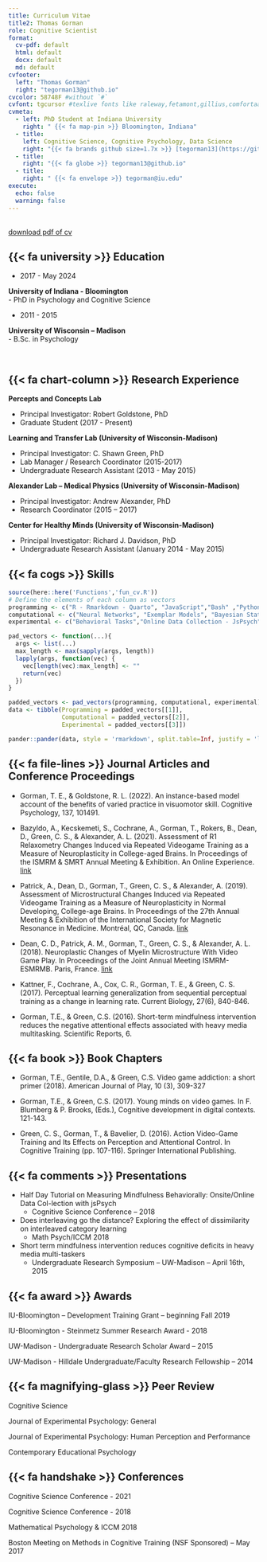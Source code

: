 ```yaml
---
title: Curriculum Vitae
title2: Thomas Gorman
role: Cognitive Scientist
format:
  cv-pdf: default
  html: default
  docx: default
  md: default
cvfooter:
  left: "Thomas Gorman"
  right: "tegorman13@github.io"
cvcolor: 58748F #without `#`
cvfont: tgcursor #texlive fonts like raleway,fetamont,gillius,comfortaa
cvmeta:
  - left: PhD Student at Indiana University
    right: " {{< fa map-pin >}} Bloomington, Indiana"
  - title: 
    left: Cognitive Science, Cognitive Psychology, Data Science
    right: "{{< fa brands github size=1.7x >}} [tegorman13](https://github.com/tegorman13)"
  - title: 
    right: "{{< fa globe >}} tegorman13@github.io"
  - title: 
    right: " {{< fa envelope >}} tegorman@iu.edu"
execute:
  echo: false
  warning: false
---
```


::: {.content-visible when-format="html"}
\
[download pdf of cv](cv.pdf) \ \
:::

## {{< fa university >}} Education

::: {.content-visible unless-format="pdf"}
:::: {layout="[0.3, 0.7]"}

:::{#firstcol}
- 2017 - May 2024
:::

:::{#secondcol}
 **University of Indiana - Bloomington** \
 - PhD in Psychology and Cognitive Science
  

:::

:::{#firstcol}
-	2011 - 2015
:::

:::{#secondcol}
**University of Wisconsin – Madison** \
- B.Sc. in Psychology
:::

::::
:::


::: {.content-visible when-format="pdf"}

\begin{tabular}{p{0.3\textwidth} p{0.7\textwidth}}
2017 - May 2024 & \textbf{University of Indiana - Bloomington} \\
& PhD in Psychology and Cognitive Science, \\ \\
2011 - 2015 & \textbf{University of Wisconsin – Madison} \\
& B.Sc. in Psychology, \\
\end{tabular}

::: 

\


## {{< fa chart-column >}} Research Experience

**Percepts and Concepts Lab**

* Principal Investigator: Robert Goldstone, PhD
* Graduate Student (2017 - Present)

**Learning and Transfer Lab (University of Wisconsin-Madison)**

* Principal Investigator: C. Shawn Green, PhD
* Lab Manager / Research Coordinator  (2015-2017)
* Undergraduate Research Assistant (2013 - May 2015)

**Alexander Lab – Medical Physics (University of Wisconsin-Madison)**

* Principal Investigator: Andrew Alexander, PhD
* Research Coordinator (2015 – 2017)

**Center for Healthy Minds (University of Wisconsin-Madison)**

* Principal Investigator: Richard J. Davidson, PhD 
* Undergraduate Research Assistant (January 2014 - May 2015)


## {{< fa cogs >}} Skills


```r
source(here::here('Functions','fun_cv.R'))
# Define the elements of each column as vectors
programming <- c("R - Rmarkdown - Quarto", "JavaScript","Bash" ,"Python", "MATLAB")
computational <- c("Neural Networks", "Exemplar Models", "Bayesian Statistics", "Mixed Effect Models", "Dimensionality Reduction")
experimental <- c("Behavioral Tasks","Online Data Collection - JsPsych" ,"Survey Data - Qualtrics" ,"Mechanical Turk" , "MRI", "EEG")

pad_vectors <- function(...){
  args <- list(...)
  max_length <- max(sapply(args, length))
  lapply(args, function(vec) {
    vec[length(vec):max_length] <- ""
    return(vec)
  })
}

padded_vectors <- pad_vectors(programming, computational, experimental)
data <- tibble(Programming = padded_vectors[[1]],
               Computational = padded_vectors[[2]],
               Experimental = padded_vectors[[3]])

pander::pander(data, style = 'rmarkdown', split.table=Inf, justify = 'left')

```

\pagebreak



## {{< fa file-lines >}} Journal Articles and Conference Proceedings

- Gorman, T. E., \& Goldstone, R. L. (2022). An instance-based model account of the benefits of varied practice in visuomotor skill. Cognitive Psychology, 137, 101491.  

- Bazyldo, A., Kecskemeti, S., Cochrane, A., Gorman, T., Rokers, B., Dean, D., Green, C. S., \& Alexander, A. L. (2021). Assessment of R1 Relaxometry Changes Induced via Repeated Videogame Training as a Measure of Neuroplasticity in College-aged Brains. In Proceedings of the ISMRM & SMRT Annual Meeting & Exhibition. An Online Experience. [link](https://archive.ismrm.org/2021/1050.html)

- Patrick, A., Dean, D., Gorman, T., Green, C. S., \& Alexander, A. (2019). Assessment of Microstructural Changes Induced via Repeated Videogame Training as a Measure of Neuroplasticity in Normal Developing, College-age Brains. In Proceedings of the 27th Annual Meeting & Exhibition of the International Society for Magnetic Resonance in Medicine. Montréal, QC, Canada. [link](https://cds.ismrm.org/protected/19MProceedings/PDFfiles/3620.html)

- Dean, C. D., Patrick, A. M., Gorman, T., Green, C. S., \& Alexander, A. L. (2018). Neuroplastic Changes of Myelin Microstructure With Video Game Play. In Proceedings of the Joint Annual Meeting ISMRM-ESMRMB. Paris, France. [link](https://cds.ismrm.org/protected/18MProceedings/PDFfiles/0929.html)

- Kattner, F., Cochrane, A., Cox, C. R., Gorman, T. E., \& Green, C. S. (2017). Perceptual learning generalization from sequential perceptual training as a change in learning rate. Current Biology, 27(6), 840-846.

- Gorman, T.E., \& Green, C.S. (2016). Short-term mindfulness intervention reduces the negative attentional effects associated with heavy media multitasking. Scientific Reports, 6. 


## {{< fa book >}} Book Chapters

- Gorman, T.E., Gentile, D.A., & Green, C.S. Video game addiction: a short primer (2018).  American Journal of Play, 10 (3), 309-327

- Gorman, T.E., & Green, C.S. (2017). Young minds on video games. In F. Blumberg & P. Brooks, (Eds.), Cognitive development in digital contexts. 121-143. 

- Green, C. S., Gorman, T., & Bavelier, D. (2016). Action Video-Game Training and Its Effects on Perception and Attentional Control. In Cognitive Training (pp. 107-116). Springer International Publishing.
		


## {{< fa comments >}}  Presentations

- Half Day Tutorial on Measuring Mindfulness Behaviorally: Onsite/Online Data Col-lection with jsPsych 
  - Cognitive Science Conference – 2018

- Does interleaving go the distance? Exploring the effect of dissimilarity on interleaved category learning 
  - Math Psych/ICCM 2018

- Short term mindfulness intervention reduces cognitive deficits in heavy media multi-taskers
  - Undergraduate Research Symposium – UW-Madison – April 16th, 2015




## {{< fa award >}} Awards

IU-Bloomington – Development Training Grant – beginning Fall 2019

IU-Bloomington - Steinmetz Summer Research Award - 2018

UW-Madison - Undergraduate Research Scholar Award – 2015

UW-Madison - Hilldale Undergraduate/Faculty Research Fellowship – 2014


## {{< fa magnifying-glass >}} Peer Review

Cognitive Science

Journal of Experimental Psychology: General

Journal of Experimental Psychology: Human Perception and Performance	

Contemporary Educational Psychology


## {{< fa handshake >}} Conferences 

Cognitive Science Conference - 2021

Cognitive Science Conference - 2018

Mathematical Psychology & ICCM 2018

Boston Meeting on Methods in Cognitive Training (NSF Sponsored) – May 2017
